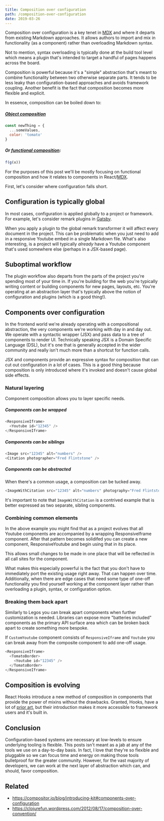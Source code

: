 ```yaml
---
title: Composition over configuration
path: /composition-over-configuration
date: 2019-03-26
---
```


Composition over configuration is a key tenet in [MDX](https://mdxjs.com)
and where it departs from existing Markdown approaches. It allows authors
to import and mix in functionality (as a component) rather than overloading
Markdown syntax.

Not to mention, syntax overloading is typically done at the build tool level
which means a plugin that's intended to target a handful of pages happens
across the board.

Composition is powerful because it's a "simple" abstraction that's
meant to combine functionality between two otherwise separate parts.
It tends to be less leaky than configuration-based approaches and
avoids framework coupling. Another benefit is the fact that composition
becomes more flexible and explicit.

In essence, composition can be boiled down to:

##### [Object composition](https://en.wikipedia.org/wiki/Object_composition)

```js
const newThing = {
  ...someValues,
  color: 'tomato'
}
```

##### Or [functional composition](https://en.wikipedia.org/wiki/Function_composition_(computer_science)):

```js
f(g(x))
```

For the purposes of this post we'll be mostly focusing on functional
composition and how it relates to components in React/[MDX]().

First, let's consider where configuration falls short.

## Configuration is typically global

In most cases, configuration is applied globally to a project or framework.
For example, let's consider remark plugins in [Gatsby](https://gatsbyjs.org).

When you apply a plugin to the global remark transformer it will affect
every document in the project. This can be problematic when you just need
to add in a responsive Youtube embed in a single Markdown file. What's also
interesting, is a project will typically _already_ have a Youtube component
that's used somewhere else (perhaps in a JSX-based page).

## Suboptimal workflow

The plugin workflow also departs from the parts of the project you're spending
most of your time in. If you're building for the web you're typically writing
content or building components for new pages, layouts, etc. You're operating
at an abstraction layer that's typically above the notion of configuration and
plugins (which is a good thing!).

## Components over configuration

In the frontend world we're already operating with a compositional
abstraction, the very components we're working with day in and day
out. We operate with a syntactic wrapper (JSX) and pass data to
a tree of components to render UI. Technically speaking JSX is a
Domain Specific Language (DSL), but it's one that is generally accepted
in the wider community and really isn't much more than a shortcut
for function calls.

JSX and components provide an expressive syntax for composition
that can cut out configuration in a lot of cases. This is a good thing
because composition is only introduced where it's invoked and doesn't
cause global side effects.

### Natural layering

Component composition allows you to layer specific needs.

##### Components can be wrapped

```js
<ResponsiveIframe>
  <Youtube id="12345" />
</ResponsiveIframe>
```

##### Components can be siblings

```js
<Image src="12345" alt="numbers" />
<Citation photographer="Fred Flintstone" />
```

##### Components can be abstracted

When there's a common usage, a composition can be tucked away.

```js
<ImageWithCitation src="12345" alt="numbers" photography="Fred Flintstone" />
```

It's important to note that `ImageWithCitation` is a contrived example
that is better expressed as two separate, sibling components.

### Combining common elements

In the above example you might find that as a project evolves that
all Youtube components are accompanied by a wrapping ResponsiveIframe
component. After that pattern becomes solidifed you can create a
new component, ResponsiveYoutube and begin using that in its place.

This allows small changes to be made in one place that will be reflected
in all call sites for the component.

What makes this especially powerful is the fact that you don't have
to immediately port the existing usage right away. That can happen
over time. Additionally, when there are edge cases that need some type
of one-off functionality you find yourself working at the component
layer rather than overloading a plugin, syntax, or configuration option.

### Breaking them back apart

Similarly to Legos you can break apart components when further customization
is needed. Libraries can expose more "batteries included" components as
the primary API surface area which can be broken back apart to create something
more bespoke.

If `CustomYoutube` component consists of `ResponsiveIframe` and `Youtube`
you can break away from the composite component to add one-off usage.

```js
<ResponsiveIframe>
  <TomatoBorder>
    <Youtube id="12345" />
  </TomatoBorder>
</ResponsiveIframe>
```

## Composition is evolving

React Hooks introduce a new method of composition in components that provide
the power of mixins without the drawbacks. Granted, Hooks, have a lot of
[prior art](https://reactjs.org/docs/hooks-faq.html#what-is-the-prior-art-for-hooks),
but their introduction makes it more accessible to framework users and it's
built in.

## Conclusion

Configuration-based systems are necessary at low-levels to ensure underlying
tooling is flexible. This posts isn't meant as a jab at any of the tools we
use on a day-to-day basis. In fact, I love that they're so flexible and pluggable
so we can focus time and energy on making those tools bulletproof for the greater
community. However, for the vast majority of developers, we can work at the
next layer of abstraction which can, and should, favor composition.

## Related

- https://compositor.io/blog/introducing-kit#components-over-configuration
- https://clojurefun.wordpress.com/2012/08/17/composition-over-convention/
